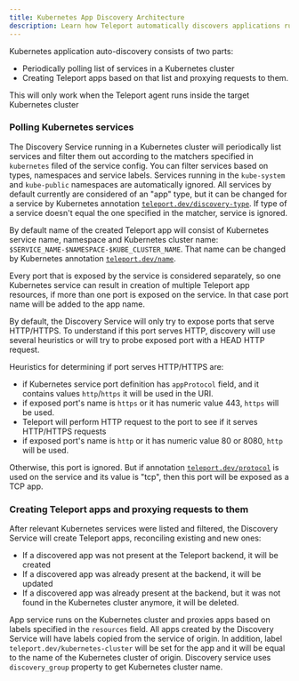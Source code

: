 ```yaml
---
title: Kubernetes App Discovery Architecture
description: Learn how Teleport automatically discovers applications running on Kubernetes.
---
```


Kubernetes application auto-discovery consists of two parts:

- Periodically polling list of services in a Kubernetes cluster
- Creating Teleport apps based on that list and proxying requests to them.

<Admonition type="note">
  This will only work when the Teleport agent runs inside the target Kubernetes cluster
</Admonition>

### Polling Kubernetes services

The Discovery Service running in a Kubernetes cluster will periodically list services and filter them out
according to the matchers specified in `kubernetes` filed of the service config. You can filter services based on
types, namespaces and service labels. Services running in the `kube-system` and `kube-public` namespaces are
automatically ignored. All services by default currently
are considered of an "app" type, but it can be changed for a service by Kubernetes annotation [`teleport.dev/discovery-type`](../agent-services/kubernetes-application-discovery.mdx).
If type of a service doesn't equal the one specified in the matcher, service is ignored.

By default name of the created Teleport app will consist of Kubernetes service name, namespace and 
Kubernetes cluster name: `$SERVICE_NAME-$NAMESPACE-$KUBE_CLUSTER_NAME`. That name can be changed by Kubernetes annotation 
[`teleport.dev/name`](../agent-services/kubernetes-application-discovery.mdx).

Every port that is exposed by the service is considered separately, so one Kubernetes service can result in creation of multiple Teleport app resources, 
if more than one port is exposed on the service. In that case port name will be added to the app name.

By default, the Discovery Service will only try to expose ports that serve HTTP/HTTPS. To understand if this port serves HTTP, discovery 
will use several heuristics or will try to probe exposed port with a HEAD HTTP request.

Heuristics for determining if port serves HTTP/HTTPS are:
- if Kubernetes service port definition has `appProtocol` field, and it contains
values `http`/`https` it will be used in the URI.
- if exposed port's name is `https` or it has numeric value 443, `https` will be used.
- Teleport will perform HTTP request to the port to see if it serves HTTP/HTTPS requests
- if exposed port's name is `http` or it has numeric value 80 or 8080, `http` will be used.

Otherwise, this port is ignored. But if annotation [`teleport.dev/protocol`](../agent-services/kubernetes-application-discovery.mdx) is used on the service and its value is
"tcp", then this port will be exposed as a TCP app. 

### Creating Teleport apps and proxying requests to them

After relevant Kubernetes services were listed and filtered, the Discovery Service will create Teleport apps, reconciling
existing and new ones: 
- If a discovered app was not present at the Teleport backend, it will be created
- If a discovered app was already present at the backend, it will be updated
- If a discovered app was already present at the backend, but it was not found in the Kubernetes cluster anymore, it will be deleted.

App service runs on the Kubernetes cluster and proxies apps based on labels specified in the `resources` field. All apps created by the
Discovery Service will have labels copied from the service of origin. In addition, label `teleport.dev/kubernetes-cluster` will be set for
the app and it will be equal to the name of the Kubernetes cluster of origin. Discovery service uses `discovery_group` property to get Kubernetes
cluster name.


